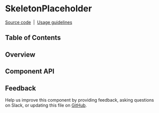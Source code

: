 
# SkeletonPlaceholder

[Source code](https://github.com/carbon-design-system/carbon/tree/main/packages/react/src/components/SkeletonPlaceholder)
&nbsp;|&nbsp;
[Usage guidelines](https://www.carbondesignsystem.com/patterns/loading-pattern/#skeleton-states)

## Table of Contents

## Overview

<Canvas>
  <Story of={SkeletonPlaceholderStories.Default} />
</Canvas>

## Component API

<ArgsTable />

## Feedback

Help us improve this component by providing feedback, asking questions on Slack,
or updating this file on
[GitHub](https://github.com/carbon-design-system/carbon/edit/main/packages/react/src/components/SkeletonPlaceholder/SkeletonPlaceholder.mdx).
